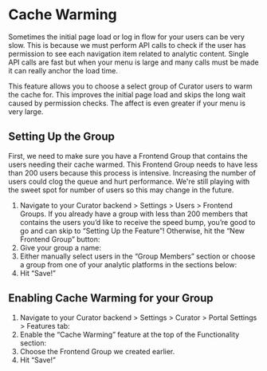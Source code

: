 # Cache Warming

Sometimes the initial page load or log in flow for your users can be very slow. This is because we must perform API
calls to check if the user has permission to see each navigation item related to analytic content. Single API calls are
fast but when your menu is large and many calls must be made it can really anchor the load time.

This feature allows you to choose a select group of Curator users to warm the cache for. This improves the initial page
load and skips the long wait caused by permission checks. The affect is even greater if your menu is very large.

## Setting Up the Group

First, we need to make sure you have a Frontend Group that contains the users needing their cache warmed. This Frontend
Group needs to have less than 200 users because this process is intensive. Increasing the number of users could clog the
queue and hurt performance. We're still playing with the sweet spot for number of users so this may change in the future.

1. Navigate to your Curator backend > Settings > Users > Frontend Groups. If you already have a group with less than
200 members that contains the users you’d like to receive the speed bump, you’re good to go and can skip to “Setting
Up the Feature”! Otherwise, hit the “New Frontend Group” button:
2. Give your group a name:
3. Either manually select users in the “Group Members” section or choose a group from one of your analytic platforms in
the sections below:
4. Hit “Save!”

## Enabling Cache Warming for your Group

1. Navigate to your Curator backend > Settings > Curator > Portal Settings > Features tab:
2. Enable the “Cache Warming” feature at the top of the Functionality section:
3. Choose the Frontend Group we created earlier.
4. Hit “Save!”
